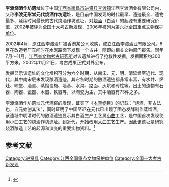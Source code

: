 {{coord|28|13|26|N|116|09|34|E|display=title|scale:10000}}
{{NoteTA
| 1=zh-hans:曲; zh-hant:麯;
}}
{{文物保护单位
| 级别 = 全国
| 名称 = 李渡烧酒作坊遗址
| 图片 = 
| 所在 = [[江西省|江西省]][[进贤县|进贤县]]
| 分类 = 古遗址
| 时代 = [[元朝|元]]至[[清朝|清]]
| 编号 = [[第六批全国重点文物保护单位|第六批]]第102项
| 登录 = 2006年5月25日
}}
'''李渡烧酒作坊遗址'''位于中国[[江西省|江西省]][[南昌市|南昌市]][[进贤县|进贤县]][[李渡镇|李渡镇]]江西李渡酒业有限公司内，又称'''李渡无形堂元代烧酒作坊遗址'''，是目前中国发现的时代最早、遗迹最全、遗物最多、延续时间最长的古代烧酒作坊遗址，对[[烧酒|烧酒]]（白酒）的起源有重要研究价值，2002年被评为[[全国十大考古新发现|全国十大考古新发现]]，2006年被列为[[第六批全国重点文物保护单位|第六批全国重点文物保护单位]]。

2002年4月，原江西李渡酒厂被香港某公司收购，成立江西李渡酒业有限公司。6月在改造老厂车间时在水泥路面下发现一个古井，随即向相关文物部门报告。同年7月～11月，[[江西省文物考古研究所|江西省文物考古研究所]]对该遗址进行了抢救性发掘，发掘面积约300平方米。2002年11月21日，考古成果正式对外公布。

发掘显示该遗址的文化堆积可分为六个时期，从南宋、元、明、清延续至近代、现代，其中南宋层未发现酿酒遗迹，其它各时期的酿酒遗迹都非常丰富，有水井、炉灶、晾堂、酒窖、蒸馏设施、墙基、水沟、路面、灰坑和砖柱等。出土的遗物有石器、陶器、瓷器、木器、铁器等，以陶瓷为主，其中酒器有73件之多。

李渡烧酒作坊遗址元代酒窖的发现，证实了《[[本草纲目|本草纲目]]》的记载：“烧酒，非古法也，自元始创其法”，同时证明了中国至迟在元代已出现了固态发酵制作蒸馏酒。该遗址中明清时代的酿酒遗迹显示其白酒生产工艺属[[小曲|小曲]]工艺，是中国首次发现使用小曲工艺的烧酒作坊遗址。到近代，开始改用[[大曲|大曲]]工艺生产。因此该遗址是研究烧酒酿造工艺的起源和演变的重要实物资料。<ref>{{Cite book |title=手铲下的文明——江西重大考古发现 |publisher=江西人民出版社 |year=2004 |isbn=7-210-02912-5 |pages=477-514 }}</ref>

==参考文献==
{{reflist}}

{{江西全国重点文物保护单位}}
{{中国白酒酿造古遗址}}

{{DEFAULTSORT:Li}}
[[Category:进贤县|Category:进贤县]]
[[Category:江西全国重点文物保护单位|Category:江西全国重点文物保护单位]]
[[Category:全国十大考古新发现|Category:全国十大考古新发现]]